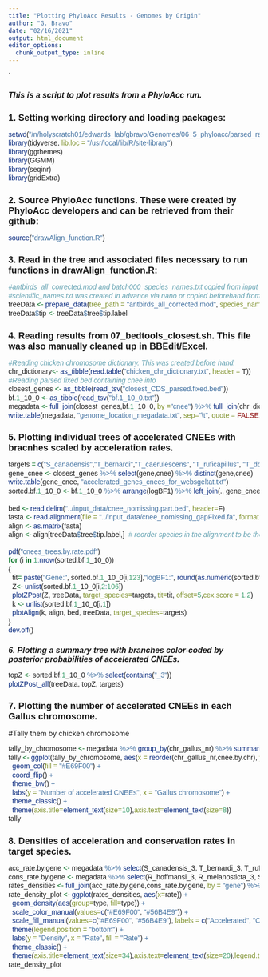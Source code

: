```yaml
---
title: "Plotting PhyloAcc Results - Genomes by Origin"
author: "G. Bravo"
date: "02/16/2021"
output: html_document
editor_options: 
  chunk_output_type: inline
---
```


`<style type="text/css">
body{ /* Normal  */
      font-size: 14px;
  }
td {  /* Table  */
  font-size: 10px;
}
h1.title {
  font-size: 22px;
  color: DarkBlue;
  font-family: Arial, Helvetica, sans-serif;
}
h1 { /* Header 1 */
  font-size: 18px;
  font-weight: bold;
  font-family: Arial, Helvetica, sans-serif;
}
h2 { /* Header 2 */
  font-size: 16px;
  font-family: Arial, Helvetica, sans-serif;
  font-style: oblique;
}
h3 { /* Header 3 */
  font-size: 14px;
  font-family: Arial, Helvetica, sans-serif;
  font-style: oblique;
}
code.r{ /* Code block */
    font-size: 14px;
    font-family: Arial, Helvetica, sans-serif;
    font-stretch: expanded;
}
pre { /* Code block - determines code spacing between lines */
    font-size: 14px;
    font-family: Arial, Helvetica, sans-serif;
}
</style>

## This is a script to plot results from a PhyloAcc run.

# 1. Setting working directory and loading packages:

```r
setwd("/n/holyscratch01/edwards_lab/gbravo/Genomes/06_5_phyloacc/parsed_results")
library(tidyverse, lib.loc = "/usr/local/lib/R/site-library")
library(ggthemes)
library(GGMM)
library(seqinr)
library(gridExtra)
```
# 2. Source PhyloAcc functions. These were created by PhyloAcc developers and can be retrieved from their github:

```r
source("drawAlign_function.R")
```

# 3. Read in the tree and associated files necessary to run functions in drawAlign_function.R:

```r
#antbirds_all_corrected.mod and batch000_species_names.txt copied from input_data and outputs beforehand.
#scientific_names.txt was created in advance via nano or copied beforehand from a previous run.
treeData <- prepare_data(tree_path = "antbirds_all_corrected.mod", species_name = "batch000_species_names.txt", common_name = "scientific_names.txt")
treeData$tip <- treeData$tree$tip.label
```

# 4. Reading results from 07_bedtools_closest.sh. This file was also manually cleaned up in BBEdit/Excel.

```r
#Reading chicken chromosome dictionary. This was created before hand.
chr_dictionary<- as_tibble(read.table("chicken_chr_dictionary.txt", header = T))
#Reading parsed fixed bed containing cnee info
closest_genes <- as_tibble(read_tsv("closest_CDS_parsed.fixed.bed"))
bf.1_10_0 <- as_tibble(read_tsv("bf.1_10_0.txt"))
megadata <- full_join(closest_genes,bf.1_10_0, by ="cnee") %>% full_join(chr_dictionary,., by = "chr_gallus_bed")
write.table(megadata, "genome_location_megadata.txt", sep="\t", quote = FALSE, row.names = FALSE)
```

# 5. Plotting individual trees of accelerated CNEEs with bracnhes scaled by acceleration rates.

```r
targets = c("S_canadensis","T_bernardi","T_caerulescens", "T_ruficapillus", "T_doliatus")
gene_cnee <- closest_genes %>% select(gene,cnee) %>% distinct(gene,cnee)
write.table(gene_cnee, "accelerated_genes_cnees_for_websgeltat.txt")
sorted.bf.1_10_0 <- bf.1_10_0 %>% arrange(logBF1) %>% left_join(., gene_cnee, by = "cnee")
  
bed <- read.delim("../input_data/cnee_nomissing.part.bed", header=F)
fasta <- read.alignment(file = "../input_data/cnee_nomissing_gapFixed.fa", format = "fasta")  
align <- as.matrix(fasta)
align <- align[treeData$tree$tip.label,]  # reorder species in the alignment to be the same as tips of the tree. The name of the species in the alignment file has to the same as in the tree!

pdf("cnees_trees.by.rate.pdf")
for (i in 1:nrow(sorted.bf.1_10_0))
{
  tit= paste("Gene:", sorted.bf.1_10_0[i,123],"logBF1:", round(as.numeric(sorted.bf.1_10_0[i,111]),digits = 2), "logBF2:",round(as.numeric(sorted.bf.1_10_0[i,112]), digits = 2), "  ")
  Z<- unlist(sorted.bf.1_10_0[i,2:106])
  plotZPost(Z, treeData, target_species=targets, tit=tit, offset=5,cex.score = 1.2)
  k <- unlist(sorted.bf.1_10_0[i,1])
  plotAlign(k, align, bed, treeData, target_species=targets)
}
dev.off()
```

## 6. Plotting a summary tree with branches color-coded by posterior probabilities of accelerated CNEEs.

```r
topZ <- sorted.bf.1_10_0 %>% select(contains("_3"))
plotZPost_all(treeData, topZ, targets) 
```


# 7. Plotting the number of accelerated CNEEs in each Gallus chromosome.

#Tally them by chicken chromosome
```r
tally_by_chromosome <- megadata %>% group_by(chr_gallus_nr) %>% summarise(cnee.by.chr = n_distinct(cnee)) %>% arrange(desc(cnee.by.chr))
tally <- ggplot(tally_by_chromosome, aes(x = reorder(chr_gallus_nr,cnee.by.chr), y = cnee.by.chr)) +
  geom_col(fill = "#E69F00") + 
  coord_flip() + 
  theme_bw() +
  labs(y = "Number of accelerated CNEEs", x = "Gallus chromosome") +
  theme_classic() +
  theme(axis.title=element_text(size=10),axis.text=element_text(size=8))
tally
```

# 8. Densities of acceleration and conservation rates in target species.

```r
acc_rate.by.gene <- megadata %>% select(S_canadensis_3, T_bernardi_3, T_ruficapillus_3, T_caerulescens_3, T_doliatus_3, gene,n_rate) %>% group_by(.,gene) %>% summarize(mean_acc_rate = mean(n_rate))
cons_rate.by.gene <- megadata %>% select(R_hoffmansi_3, R_melanosticta_3, S_luctuosus_3, T_atrinucha_3, T_bridgesi_3, T_shumbae_3, gene, c_rate) %>% group_by(.,gene) %>% summarize(mean_cons_rate = mean(c_rate))
rates_densities <- full_join(acc_rate.by.gene,cons_rate.by.gene, by = "gene") %>% gather("type","rate",2:3)
rate_density_plot <- ggplot(rates_densities, aes(x=rate)) +
  geom_density(aes(group=type, fill=type)) +
  scale_color_manual(values=c("#E69F00", "#56B4E9")) +
  scale_fill_manual(values=c("#E69F00", "#56B4E9"), labels = c("Accelerated", "Conserved")) +
  theme(legend.position = "bottom") +
  labs(y = "Density", x = "Rate", fill = "Rate") +
  theme_classic() +
  theme(axis.title=element_text(size=34),axis.text=element_text(size=20),legend.text=element_text(size=20), legend.title=element_text(size=30))
rate_density_plot
```

